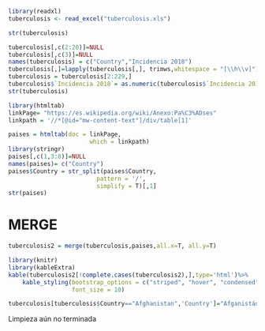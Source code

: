 

```r
library(readxl)
tuberculosis <- read_excel("tuberculosis.xls")
```

```r
str(tuberculosis)
```
```r
tuberculosis[,c(2:20)]=NULL
tuberculosis[,c(3)]=NULL
names(tuberculosis) = c("Country","Incidencia 2018")
tuberculosis[,]=lapply(tuberculosis[,], trimws,whitespace = "[\\h\\v]")
tuberculosis = tuberculosis[2:229,]
tuberculosis$`Incidencia 2018`= as.numeric(tuberculosis$`Incidencia 2018`)
str(tuberculosis)
```

```r
library(htmltab)
linkPage= "https://es.wikipedia.org/wiki/Anexo:Pa%C3%ADses"
linkpath = '//*[@id="mw-content-text"]/div/table[1]'

paises = htmltab(doc = linkPage,
                       which = linkpath)
library(stringr)
paises[,c(1,3:8)]=NULL
names(paises)= c("Country")
paises$Country = str_split(paises$Country,
                         pattern = '/',
                         simplify = T)[,1]
str(paises)
```
# MERGE

```r
tuberculosis2 = merge(tuberculosis,paises,all.x=T, all.y=T)
```

```r
library(knitr)
library(kableExtra)
kable(tuberculosis2[!complete.cases(tuberculosis2),],type='html')%>%
    kable_styling(bootstrap_options = c("striped", "hover", "condensed", "responsive"),
                  font_size = 10)
```
```r
tuberculosis[tuberculosis$Country=="Afghanistan",'Country']="Afganistán"
```

Limpieza aún no terminada







